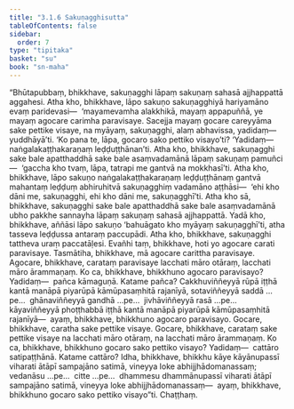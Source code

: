 ```yaml
---
title: "3.1.6 Sakuṇagghisutta"
tableOfContents: false
sidebar:
  order: 7
type: "tipitaka"
basket: "su"
book: "sn-maha"
---
```



<DynamicBreadcrumb />

<Division number="372" book="sn-maha" bookNo="14" page="127">

<Paragraph number="771" book="sn-maha">
“Bhūtapubbaṃ, bhikkhave, sakuṇagghi lāpaṃ sakuṇaṃ sahasā ajjhappattā aggahesi. Atha kho, bhikkhave, lāpo sakuṇo sakuṇagghiyā hariyamāno evaṃ paridevasi—  ‘mayamevamha alakkhikā, mayaṃ appapuññā, ye mayaṃ agocare carimha paravisaye. Sacejja mayaṃ gocare careyyāma sake pettike visaye, na myāyaṃ, sakuṇagghi, alaṃ abhavissa, yadidaṃ—  yuddhāyā’ti. ‘Ko pana te, lāpa, gocaro sako pettiko visayo’ti? ‘Yadidaṃ—  naṅgalakaṭṭhakaraṇaṃ leḍḍuṭṭhānan’ti. Atha kho, bhikkhave, sakuṇagghi sake bale apatthaddhā sake bale asaṃvadamānā lāpaṃ sakuṇaṃ pamuñci—  ‘gaccha kho tvaṃ, lāpa, tatrapi me gantvā na mokkhasī’ti.
</Paragraph>

<Paragraph number="772" book="sn-maha">
Atha kho, bhikkhave, lāpo sakuṇo naṅgalakaṭṭhakaraṇaṃ leḍḍuṭṭhānaṃ gantvā mahantaṃ leḍḍuṃ abhiruhitvā sakuṇagghiṃ vadamāno aṭṭhāsi—  ‘ehi kho dāni me, sakuṇagghi, ehi kho dāni me, sakuṇagghī’ti. Atha kho sā, bhikkhave, sakuṇagghi sake bale apatthaddhā sake bale asaṃvadamānā ubho pakkhe sannayha lāpaṃ sakuṇaṃ sahasā ajjhappattā. Yadā kho, bhikkhave, aññāsi lāpo sakuṇo ‘bahuāgato kho myāyaṃ sakuṇagghī’ti, atha tasseva leḍḍussa antaraṃ paccupādi. Atha kho, bhikkhave, sakuṇagghi tattheva uraṃ paccatāḷesi. Evañhi taṃ, bhikkhave, hoti yo agocare carati paravisaye.
</Paragraph>

<Paragraph number="773" book="sn-maha">
Tasmātiha, bhikkhave, mā agocare carittha paravisaye. Agocare, bhikkhave, carataṃ paravisaye lacchati māro otāraṃ, lacchati māro ārammaṇaṃ. Ko ca, bhikkhave, bhikkhuno agocaro paravisayo? Yadidaṃ—  pañca kāmaguṇā. Katame pañca? Cakkhuviññeyyā rūpā iṭṭhā kantā manāpā piyarūpā kāmūpasaṃhitā rajanīyā, sotaviññeyyā saddā …pe…  ghānaviññeyyā gandhā …pe…  jivhāviññeyyā rasā …pe…  kāyaviññeyyā phoṭṭhabbā iṭṭhā kantā manāpā piyarūpā kāmūpasaṃhitā rajanīyā—  ayaṃ, bhikkhave, bhikkhuno agocaro paravisayo.
</Paragraph>

<Paragraph number="774" book="sn-maha">
Gocare, bhikkhave, caratha sake pettike visaye. Gocare, bhikkhave, carataṃ sake pettike visaye na lacchati māro otāraṃ, na lacchati māro ārammaṇaṃ. Ko ca, bhikkhave, bhikkhuno gocaro sako pettiko visayo? Yadidaṃ—  cattāro satipaṭṭhānā. Katame cattāro? Idha, bhikkhave, bhikkhu kāye kāyānupassī viharati ātāpī sampajāno satimā, vineyya loke abhijjhādomanassaṃ; vedanāsu …pe…  citte …pe…  dhammesu dhammānupassī viharati ātāpī sampajāno satimā, vineyya loke abhijjhādomanassaṃ—  ayaṃ, bhikkhave, bhikkhuno gocaro sako pettiko visayo”ti.

</Paragraph>
</Division>

<Paragraph number="775" type="center" book="sn-maha">
Chaṭṭhaṃ.
</Paragraph>
